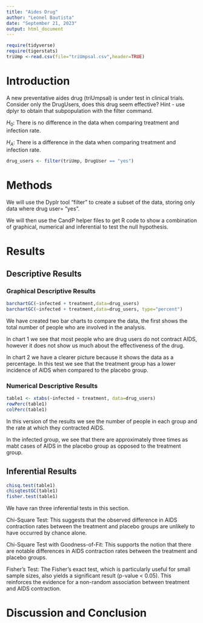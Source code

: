 ```yaml
---
title: "Aides Drug"
author: "Leonel Bautista"
date: "September 21, 2023"
output: html_document
---
```


```r
require(tidyverse)
require(tigerstats)
triUmp <-read.csv(file="triUmpsal.csv",header=TRUE)
```

# Introduction

<!--In this section you explain what you are trying to show.  Where did the data come from?  What is the research or other question you are trying to answer?.  If you skimp in this section expect to be marked down in your grade. Paint a picture of the project a couple of paragraphs is expected!-->

A new  preventative aides drug (triUmpsal) is under test in clinical trials. Consider only the DrugUsers, does this drug seem effective?  Hint - use dplyr to obtain that subpopulation with the filter command.

$H_0$: There is no difference in the data when comparing treatment and infection rate. 

$H_A$: There is a difference in the data when comparing treatment and infection rate. 

```r
drug_users <- filter(triUmp, DrugUser == "yes")
```

# Methods

<!--Decide on your methods:  use "variable analysis" or other appropriate descriptors.  Make sure to choose at least one graphical method and at least one numerical method. Discuss what data manipulations may be needed for example subsetting or other binning procedures and what sort of graphical displays and inferential tools will be used!-->

We will use the Dyplr tool "filter" to create a subset of the data, storing only data where drug user= "yes".   

We will then use the CandP helper files to get R code to show a combination of graphical, numerical and inferential to test the null hypothesis. 

# Results

<!--Divide this section into two sub-sections:  One for your descriptive  results and one for your inferential results.!-->

## Descriptive Results

### Graphical Descriptive Results

<!--Graphical results here.  Make sure to show your code.  Provide appropriate labels for axes, giving units if possible, and provide a good title for the graph, too.  Use the graphical results to describe the patterns if any that exist in the data as focused toward the research question. Bottom line is to explain the features of the graph that are relevant to conforming or departing to what is expected by your null hypothesis !-->

```r
barchartGC(~infected + treatment,data=drug_users)
barchartGC(~infected + treatment,data=drug_users, type="percent")
```

We have created two bar charts to compare the data, the first shows the total number of people who are involved in the analysis.

In chart 1 we see that most people who are drug users do not contract AIDS, however it does not show us much about the effectiveness of the drug.

In chart 2 we have a clearer picture because it shows the data as a percentage. In this test we see that the treatment group has a lower incidence of AIDS when compared to the placebo group. 

### Numerical Descriptive Results

<!--Numerical results go here. Use the numerical results to describe the patterns if any that exist in the data as focused toward the research question!-->

```r
table1 <- xtabs(~infected + treatment, data=drug_users)
rowPerc(table1)
colPerc(table1)
```
In this version of the results we see the number of people in each group and the rate at which they contracted AIDS. 

In the infected group, we see that there are approximately three times as mabt cases of AIDS in the placebo group as opposed to the treatment group.

## Inferential Results

<!--State hypothesis clearly.  Make sure your discussion of the inferential test covers all the aspects that the test output produces, such as test statistic, p-value etc.  Make a decision about the null hypothesis, explain the assumptions on which the selected test/procedure was based, and why the chosen procedure satisfys the assumptions and is appropriate to answer the research question!-->

```r
chisq.test(table1)
chisqtestGC(table1)
fisher.test(table1)
```

We have ran three inferential tests in this section.

Chi-Square Test: This suggests that the observed difference in AIDS contraction rates between the treatment and placebo groups are unlikely to have occurred by chance alone.

Chi-Square Test with Goodness-of-Fit: This supports the notion that there are notable differences in AIDS contraction rates between the treatment and placebo groups.

Fisher's Test: The Fisher's exact test, which is particularly useful for small sample sizes, also yields a significant result (p-value < 0.05). This reinforces the evidence for a non-random association between treatment and AIDS contraction.


# Discussion and Conclusion

<!--Discussion and conclusion here.  If you found a relationship be sure to consider whether the relationship occurs because one of the variavbles causes the other, or whether they perhasps are related for some other reason.  Watch the chapter 6 videos from the GeorgeTown videos collection.!-->

